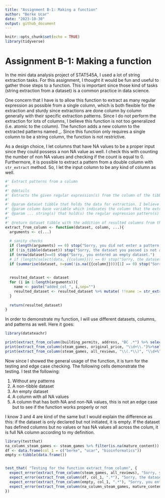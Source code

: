 ```yaml
---
title: "Assignment B-1: Making a function"
author: "Berke Ucar"
date: "2023-10-30"
output: github_document
---
```


```r
knitr::opts_chunk$set(echo = TRUE)
library(tidyverse)
```

# Assignment B-1: Making a function

In the mini data analysis project of STAT545A, I used a lot of string extraction tasks. For this assignment, I thought it would be fun and useful to gather those steps to a function. This is important since those kind of tasks (string extraction from a dataset) is a common practice in data science. 

One concern that I have is to allow this function to extract as many regular expression as possible from a single column, which is both flexible for the extraction and sturdy since extractions are done column by column generally with their specific extraction patterns. Since I do not perform the extraction for lots of columns, I believe this function is not too generalized (i.e. atomic to the column). The function adds a new column to the extracted patterns named <column_name>_<the_number_of_the_argument>. Since this function only requires a single column to be a string column, the function is not restrictive. 

As a design choice, I let columns that have NA values to be a proper input since they could possess a non NA value as well. I check this with counting the number of non NA values and checking if the count is equal to 0. Furthermore, it is possible to extract a pattern from a double column with ```str_extract``` method. So, I let the input column to be any kind of column as well. 

```r

#' Extract patterns from a column
#' 
#' @details 
#' Extracts the given regular expression(s) from the column of the tibble and makes a new column or new columns out of extraction(s). The column of extraction can be any type of column since str_extract allows extraction on every data type and returns a string as a result. This function returns the resulted tibble.
#' 
#' @param dataset tibble that holds the data for extraction. I believe "dataset" represents the input well since user needs to use a tibble that represents a dataset.
#' @param column base variable which indicates the column that the extraction will be performed on. The reason I named this "column" is that user can specify only one column and column is explanatory for that case
#' @param ... string(s) that hold(s) the regular expression pattern(s) for the extraction. Since user can specify different patterns for the column, I chose ellipsis for these parameters.
#'
#' @return dataset tibble with the addition of resulted columns from the extraction
extract_from_column <- function(dataset, column, ...){
  arguments <- c(...)
  
  # sanity checks
  if (length(arguments) == 0) stop("Sorry, you did not enter a pattern or patterns.")
  if (!is_tibble(dataset)) stop("Sorry, the dataset you passed is not a tibble, it is: ", class(dataset))
  if (nrow(dataset)==0) stop("Sorry, you entered an empty dataset.")
  # if (length(select(data, {{column}})) == 0) stop("Sorry, the dataset that you provided does not have a column")
  if (summarise(dataset, n=sum(!is.na({{column}})))[1] == 0) stop("Sorry, you entered a full NA column.")
  
  
  resulted_dataset <- dataset
  for (i in 1:length(arguments)){
    name <- paste("added_col_", i,sep="")
    resulted_dataset <- resulted_dataset %>% mutate( !!name := str_extract(pattern=arguments[i], string={{column}}))
  }
  
  return(resulted_dataset)
}
```

In order to demonstrate my function, I will use different datasets, columns, and patterns as well. Here it goes:

```r
library(datateachr)

print(extract_from_column(building_permits, address, "BC .*") %>% select(address, added_col_1)) # basic usage, extract a pattern from a string column. I only show the extracted column and the resource column here for the sake of the reader.
print(extract_from_column(steam_games, original_price, "\\d+\\.")%>%select(original_price, added_col_1)) # extraction of the decimal part of a double column, I only show the extracted column and the resource column here for the sake of the reader. !!! For this method since 0 is 0 in double as well, it cannot find the . hence it cannot extract the pattern
print(extract_from_column(steam_games, all_reviews, "\\(.*\\)", "\\d+%")%>%select(all_reviews, added_col_1, added_col_2)) # extraction of the multiple parts of a string column, I only show the extracted columns and the resource column here for the sake of the reader.
```
Now since I showed the general usage of the function, it is turn for the testing and edge case checking. The following cells demonstrate the testing. I test the following:

1. Without any patterns
2. A non-tibble dataset
3. An empty dataset
4. A column with all NA values 
5. A column that has both NA and non-NA values, this is not an edge case but to see if the function works properly or not

I know 3 and 4 are kind of the same but I would explain the difference as this: if the dataset is only declared but not initiated, it is empty. If the dataset has defined columns but no values or has NA values all across the colum, it is full NA column according to my definition.
```r
library(testthat)
na_column_steam_games <- steam_games %>% filter(is.na(mature_content))
df <- data.frame(col_1 = c("berke", "ucar", "bioinformatics"))
empty <-tibble(data.frame())


test_that( "Testing for the function extract_from_column", {
  expect_error(extract_from_column(steam_games, all_reviews), "Sorry, you did not enter a pattern or patterns.")
  expect_error(extract_from_column(df, col_1, ".*"), "Sorry, the dataset you passed is not a tibble, it is:")
  expect_error(extract_from_column(empty, col_1, ".*"), "Sorry, you entered an empty dataset.")
  expect_error(extract_from_column(na_column_steam_games, mature_content, ".*"), "Sorry, you entered a full NA column.")
})
```

